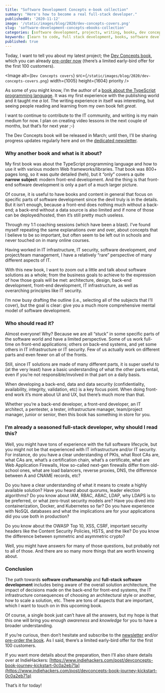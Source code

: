 ```yaml
---
title: "Software Development Concepts e-book collection"
summary: "Here's how to become a real full-stack developer."
publishedAt: '2020-11-12'
image: '/static/images/blog/2020/dev-concepts-covers.png'
slug: 'software-development-concepts-ebooks-collection'
categories: [software development, projects, writing, books, dev concepts]
keywords: [learn to code, full stack development, books, software development, web development, programming, coding]
published: true
---
```


Today, I want to tell you about my latest project; the [Dev Concepts book](https://dev-concepts.dev), which you can already [pre-order now](https://gumroad.com/l/DevConcepts) (there’s a limited early-bird offer for the first 100 customers).

<Image
  alt={`Dev Concepts covers`}
  src={`/static/images/blog/2020/dev-concepts-covers.png`}
  width={1005}
  height={1604}
  priority
/>

As some of you might know, I’m the author of a [book about the TypeScript programming language](https://www.amazon.com/gp/product/B081FB89BL?tag=dsebastien00-20). It was my first experience with the publishing world and it taught me _a lot_. The writing experience in itself was interesting, but seeing people reading and learning from my own book felt _great_.

I want to continue to contribute to the IT community, and writing is my main medium for now. I plan on creating video lessons in the next couple of months, but that’s for next year ;-)

The Dev Concepts book will be released in March; until then, I’ll be sharing progress updates regularly here and on the [dedicated newsletter](https://dev-concepts.dev).

### Why another book and what is it about?

My first book was about the TypeScript programming language and how to use it with various modern Web frameworks/libraries. That book was 800+ pages long, so it was _quite_ detailed (heh), but it “only” covers a quite **narrow** **subject**: modern front-end development. And the thing is that front-end software development is only a part of a much larger picture.

Of course, it is useful to have books and content in general that focus on specific parts of software development since the devil truly is in the details. But it isn’t enough, because a front-end does nothing much without a back-end; a back-end without a data source is also limited and if none of those can be deployed/hosted, then it’s still pretty much useless.

Through my 1:1 coaching sessions (which have been a blast). I’ve found myself repeating the same explanations over and over, about concepts that I believe to be so important, but often seem to be left out in schools and never touched on in many online courses.

Having worked in IT infrastructure, IT security, software development, _and_ project/team management, I have a relatively “rare” perspective of many different aspects of IT.

With this new book, I want to zoom out a little and talk about software solutions as a whole; from the business goals to achieve to the expression of how those goals will be met: architecture, design, back-end development, front-end development, IT infrastructure, as well as overarching principles like IT security.

I’m now busy drafting the outline (i.e., selecting all of the subjects that I’ll cover), but the goal is clear: give you a much more comprehensive mental model of software development.

### Who should read it?

Almost everyone! Why? Because we are all “stuck” in some specific parts of the software world and have a limited perspective. Some of us work full-time on front-end applications; others on back-end systems, and yet some others in IT infrastructure or IT security. Few of us actually work on different parts and even fewer on all of the fronts.

Still, since IT solutions are made of many different parts, it is super useful to (at the very least) have a basic understanding of what the other parts entail, even if you’re not responsible/involved in that part on a daily basis.

When developing a back-end, data and data security (confidentiality, availability, integrity, validation, etc) is a key focus point. When doing front-end work it’s more about UI and UX, but there’s much more than that.

Whether you’re a back-end developer, a front-end developer, an IT architect, a pentester, a tester, infrastructure manager, team/project manager, junior or senior, then this book has something in store for you.

### I’m already a seasoned full-stack developer, why should I read this?

Well, you might have tons of experience with the full software lifecycle, but you might not be that experienced with IT infrastructure and/or IT security. For instance, do you have a clear understanding of PKIs, what Root CAs are, what CAs are, what’s a certification chain, what’s a certificate, what are Web Application Firewalls, How so-called next-gen firewalls differ from old-school ones, what are load balancers, reverse proxies, DNS, the difference between A and CNAME records, etc?

Do you have a clear understanding of what it means to create a highly available solution? Have you heard about quorums, leader election algorithms? Do you know about IAM, RBAC, ABAC, LDAP, why LDAPS is to be preferred, or what zero-trust security models are? Have you dived into containerization, Docker, and Kubernetes so far? Do you have experience with NoSQL databases and what the implications are for your applications did you use both in production?

Do you know about the OWASP Top 10, XSS, CSRF, important security headers like the Content Security Policies, HSTS, and the like? Do you know the difference between symmetric and asymmetric crypto?

Well, you might have answers for many of those questions, but probably not to all of those. And there are so many more things that are worth knowing about.

### Conclusion

The path towards **software craftsmanship** and **full-stack software development** includes being aware of the overall solution architecture, the impact of decisions made on the back-end for front-end systems, the IT infrastructure consequences of choosing an architectural style or another, how to scale a solution, etc. There are tons of aspects that are important, which I want to touch on in this upcoming book.

Of course, a single book just can’t have all the answers, but my hope is that this one will bring you enough _awareness_ and _knowledge_ for you to have a broader understanding.

If you’re curious, then don’t hesitate and subscribe to the [newsletter](https://dev-concepts.dev) and/or [pre-order the book](https://gumroad.com/l/DevConcepts). As I said, there’s a limited early-bird offer for the first 100 customers.

If you want more details about the preparation, then I’ll also share details over at IndieHackers: [https://www.indiehackers.com/post/devconcepts-book-journey-kickstart-0c0a2eb71a](https://www.indiehackers.com/post/devconcepts-book-journey-kickstart-0c0a2eb71a)

That’s it for today!

<BlogPostSignature />
